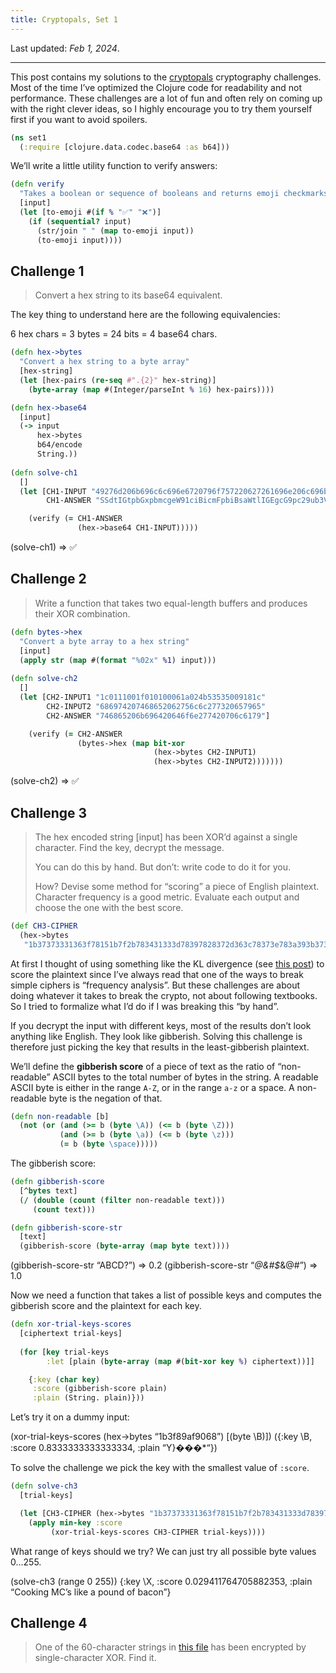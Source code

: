 ```yaml
---
title: Cryptopals, Set 1
---
```

Last updated: _Feb 1, 2024_.

---

This post contains my solutions to the [cryptopals](https://cryptopals.com) cryptography
challenges. Most of the time I've optimized the Clojure code for readability and not
performance. These challenges are a lot of fun and often rely on coming up with the
right clever ideas, so I highly encourage you to try them yourself first if you want
to avoid spoilers.

```clojure
(ns set1
  (:require [clojure.data.codec.base64 :as b64]))
```

We'll write a little utility function to verify answers:

```clojure
(defn verify
  "Takes a boolean or sequence of booleans and returns emoji checkmarks or crosses"
  [input]
  (let [to-emoji #(if % "✅" "❌")]
    (if (sequential? input)
      (str/join " " (map to-emoji input))
      (to-emoji input))))
```

## Challenge 1
> Convert a hex string to its base64 equivalent.

The key thing to understand here are the following equivalencies:

$6$ hex chars = $3$ bytes = $24$ bits = $4$ base64 chars.

```clojure
(defn hex->bytes
  "Convert a hex string to a byte array"
  [hex-string]
  (let [hex-pairs (re-seq #".{2}" hex-string)]
    (byte-array (map #(Integer/parseInt % 16) hex-pairs))))

(defn hex->base64
  [input]
  (-> input
      hex->bytes
      b64/encode
      String.))
      
(defn solve-ch1
  []
  (let [CH1-INPUT "49276d206b696c6c696e6720796f757220627261696e206c696b65206120706f69736f6e6f7573206d757368726f6f6d"
        CH1-ANSWER "SSdtIGtpbGxpbmcgeW91ciBicmFpbiBsaWtlIGEgcG9pc29ub3VzIG11c2hyb29t"]

    (verify (= CH1-ANSWER
               (hex->base64 CH1-INPUT)))))
```

<span class="eval">(solve-ch1) => ✅</span>

## Challenge 2
> Write a function that takes two equal-length buffers and produces their XOR combination.

```clojure
(defn bytes->hex
  "Convert a byte array to a hex string"
  [input]
  (apply str (map #(format "%02x" %1) input)))
  
(defn solve-ch2
  []
  (let [CH2-INPUT1 "1c0111001f010100061a024b53535009181c"
        CH2-INPUT2 "686974207468652062756c6c277320657965"
        CH2-ANSWER "746865206b696420646f6e277420706c6179"]

    (verify (= CH2-ANSWER
               (bytes->hex (map bit-xor
                                (hex->bytes CH2-INPUT1)
                                (hex->bytes CH2-INPUT2)))))))
```

<span class="eval">(solve-ch2) => ✅</span>

## Challenge 3
> The hex encoded string [input] has been XOR'd against a single character. Find the key,
> decrypt the message.
> 
> You can do this by hand. But don't: write code to do it for you.
> 
> How? Devise some method for "scoring" a piece of English plaintext. Character
> frequency is a good metric. Evaluate each output and choose the one with the best score.

```clojure
(def CH3-CIPHER
  (hex->bytes
   "1b37373331363f78151b7f2b783431333d78397828372d363c78373e783a393b3736"))
```

At first I thought of using something like the KL divergence (see 
[this post](/posts/breaking-caesar-cipher.html)) to score the plaintext since I've always
read that one of the ways to break simple ciphers is "frequency analysis". But these
challenges are about doing whatever it takes to break the crypto, not about following
textbooks. So I tried to formalize what I'd do if I was breaking this "by hand".

If you decrypt the input with different keys, most of the results don't look anything
like English. They look like gibberish. Solving this challenge is therefore just picking
the key that results in the least-gibberish plaintext.

We'll define the **gibberish score** of a piece of text as the ratio of "non-readable" ASCII
bytes to the total number of bytes in the string. A readable ASCII byte is either in the range
`A-Z`, or in the range `a-z` or a space. A non-readable byte is the negation of that.

```clojure
(defn non-readable [b]
  (not (or (and (>= b (byte \A)) (<= b (byte \Z)))
           (and (>= b (byte \a)) (<= b (byte \z)))
           (= b (byte \space)))))
```

The gibberish score:

```clojure
(defn gibberish-score
  [^bytes text]
  (/ (double (count (filter non-readable text)))
     (count text)))

(defn gibberish-score-str
  [text]
  (gibberish-score (byte-array (map byte text))))
```

<span class="eval">(gibberish-score-str "ABCD?") => 0.2</span>
<span class="eval">(gibberish-score-str "*@&#$*&@#") => 1.0</span>

Now we need a function that takes a list of possible keys and computes the gibberish
score and the plaintext for each key.

```clojure
(defn xor-trial-keys-scores
  [ciphertext trial-keys]
  
  (for [key trial-keys
        :let [plain (byte-array (map #(bit-xor key %) ciphertext))]]

    {:key (char key)
     :score (gibberish-score plain)
     :plain (String. plain)}))
```

Let's try it on a dummy input:

<span class="eval">
  (xor-trial-keys-scores
  (hex->bytes "1b3f89af9068")
  [(byte \\B)])
</span>
<span class="eval-result">
  ({:key \\B, :score 0.8333333333333334, :plain "Y}���*"})
</span>

To solve the challenge we pick the key with the smallest value of `:score`. 

```clojure
(defn solve-ch3
  [trial-keys]

  (let [CH3-CIPHER (hex->bytes "1b37373331363f78151b7f2b783431333d78397828372d363c78373e783a393b3736")]
    (apply min-key :score
         (xor-trial-keys-scores CH3-CIPHER trial-keys))))
```

What range of keys should we try? We can just try all possible byte values $0...255$.

<span class="eval">(solve-ch3 (range 0 255))</span>
<span class="eval-result">{:key \\X,
:score 0.029411764705882353,
:plain "Cooking MC's like a pound of bacon"}</span>

## Challenge 4

> One of the 60-character strings in [this file](https://cryptopals.com/static/challenge-data/4.txt) has been encrypted by single-character XOR. Find it.
